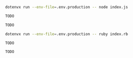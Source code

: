 <CodeGroup>

```bash {{ title: "Node" }}
dotenvx run --env-file=.env.production -- node index.js
```

```bash {{ title: "Python" }}
TODO
```

```bash {{ title: "PHP" }}
TODO
```

```bash {{ title: "Ruby" }}
dotenvx run --env-file=.env.production -- ruby index.rb
```

```bash {{ title: "Go" }}
TODO
```

```bash {{ title: "Rust" }}
TODO
```

</CodeGroup>
